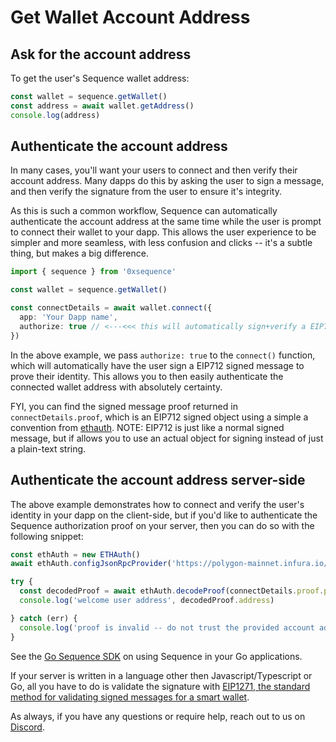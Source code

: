 # Get Wallet Account Address

## Ask for the account address

To get the user's Sequence wallet address:

```ts
const wallet = sequence.getWallet()
const address = await wallet.getAddress()
console.log(address)
```

## Authenticate the account address

In many cases, you'll want your users to connect and then verify their account address. Many dapps do this by asking the user
to sign a message, and then verify the signature from the user to ensure it's integrity.

As this is such a common workflow, Sequence can automatically authenticate the account address at the same time
while the user is prompt to connect their wallet to your dapp. This allows the user experience to be simpler and
more seamless, with less confusion and clicks -- it's a subtle thing, but makes a big difference.

```ts
import { sequence } from '0xsequence'

const wallet = sequence.getWallet()

const connectDetails = await wallet.connect({
  app: 'Your Dapp name',
  authorize: true // <---<<< this will automatically sign+verify a EIP712 message when user clicks "Connect"
})
```

In the above example, we pass `authorize: true` to the `connect()` function, which will automatically have the user
sign a EIP712 signed message to prove their identity. This allows you to then easily authenticate the connected
wallet address with absolutely certainty.

FYI, you can find the signed message proof returned in `connectDetails.proof`, which is an EIP712 signed object using
a simple a convention from [ethauth](https://github.com/0xsequence/ethauth.js). NOTE: EIP712 is just like a normal
signed message, but if allows you to use an actual object for signing instead of just a plain-text string.


## Authenticate the account address server-side

The above example demonstrates how to connect and verify the user's identity in your dapp on the client-side,
but if you'd like to authenticate the Sequence authorization proof on your server, then you can do so with the following snippet:

```ts
const ethAuth = new ETHAuth()
await ethAuth.configJsonRpcProvider('https://polygon-mainnet.infura.io/v3/<your infura key here>')

try {
  const decodedProof = await ethAuth.decodeProof(connectDetails.proof.proofString)
  console.log('welcome user address', decodedProof.address)

} catch (err) {
  console.log('proof is invalid -- do not trust the provided account address')
}
```

See the [Go Sequence SDK](https://github.com/0xsequence/go-sequence) on using Sequence in your Go applications.

If your server is written in a language other then Javascript/Typescript or Go, all you have to do is validate
the signature with [EIP1271, the standard method for validating signed messages for a smart wallet](https://eips.ethereum.org/EIPS/eip-1271).

As always, if you have any questions or require help, reach out to us on [Discord](https://discord.gg/sequence).
